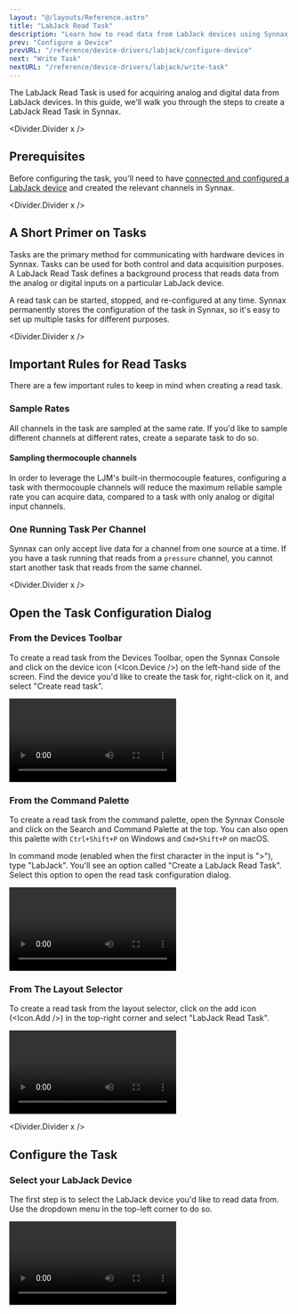 ```yaml
---
layout: "@/layouts/Reference.astro"
title: "LabJack Read Task"
description: "Learn how to read data from LabJack devices using Synnax."
prev: "Configure a Device"
prevURL: "/reference/device-drivers/labjack/configure-device"
next: "Write Task"
nextURL: "/reference/device-drivers/labjack/write-task"
---
```




The LabJack Read Task is used for acquiring analog and digital data from LabJack
devices. In this guide, we'll walk you through the steps to create a LabJack Read Task
in Synnax.

<Divider.Divider x />

## Prerequisites

Before configuring the task, you'll need to have
[connected and configured a LabJack device](/reference/device-drivers/labjack/configure-device)
and created the relevant channels in Synnax.

<Divider.Divider x />

## A Short Primer on Tasks

Tasks are the primary method for communicating with hardware devices in Synnax. Tasks
can be used for both control and data acquisition purposes. A LabJack Read Task defines
a background process that reads data from the analog or digital inputs on a particular
LabJack device.

A read task can be started, stopped, and re-configured at any time. Synnax permanently
stores the configuration of the task in Synnax, so it's easy to set up multiple tasks
for different purposes.

<Divider.Divider x />

## Important Rules for Read Tasks

There are a few important rules to keep in mind when creating a read task.

### Sample Rates

All channels in the task are sampled at the same rate. If you'd like to sample different
channels at different rates, create a separate task to do so.

#### Sampling thermocouple channels

In order to leverage the LJM's built-in thermocouple features, configuring a task with
thermocouple channels will reduce the maximum reliable sample rate you can acquire data,
compared to a task with only analog or digital input channels.

### One Running Task Per Channel

Synnax can only accept live data for a channel from one source at a time. If you have a
task running that reads from a `pressure` channel, you cannot start another task that
reads from the same channel.

<Divider.Divider x />

## Open the Task Configuration Dialog

### From the Devices Toolbar

To create a read task from the Devices Toolbar, open the Synnax Console and click on the
device icon (<Icon.Device />) on the left-hand side of the screen. Find the device you'd
like to create the task for, right-click on it, and select "Create read task".

<Video
  client:only="react"
  id="device-drivers/labjack/read-task/device-create-read-task"
/>

### From the Command Palette

To create a read task from the command palette, open the Synnax Console and click on the
Search and Command Palette at the top. You can also open this palette with
`Ctrl+Shift+P` on Windows and `Cmd+Shift+P` on macOS.

In command mode (enabled when the first character in the input is ">"), type "LabJack".
You'll see an option called "Create a LabJack Read Task". Select this option to open the
read task configuration dialog.

<Video
  client:only="react"
  id="device-drivers/labjack/read-task/palette-create-read-task"
/>

### From The Layout Selector

To create a read task from the layout selector, click on the add icon (<Icon.Add />) in
the top-right corner and select "LabJack Read Task".

<Video
  client:only="react"
  id="device-drivers/labjack/read-task/layout-create-read-task"
/>

<Divider.Divider x />

## Configure the Task

### <StepText level="h3" step={1}>Select your LabJack Device</StepText>

The first step is to select the LabJack device you'd like to read data from. Use the
dropdown menu in the top-left corner to do so.

<Video client:only="react" id="device-drivers/labjack/read-task/select-device" />

### <StepText level="h3" step={2}>Add Channels to the Task</StepText>

Next, you'll need to add channels to read data from. Click on the add icon (<Icon.Add
/>) in the channels section. Then, click on the new channel in the list to configure it.

<Video client:only="react" id="device-drivers/labjack/read-task/add-channels" />

### <StepText level="h3" step={3}>Configure Timing</StepText>

There are two parameters to control the timing of the task: the **sample rate** and the
**stream rate**. The sample rate defines how many samples per second the task will read
from the device. The stream rate defines how often the task will stream data into
Synnax.

For example, if you set the sample rate to 10 Hz and the stream rate to 1 Hz, Synnax
will read a batch of 10 samples every second, and then forward the entire batch to the
Synnax database.

For very low rate tasks (&lt; 50 Hz), we recommend setting the stream rate to the same
value as the sample rate. For higher rate tasks, lowering the stream rate can
significantly improve performance. It's best to keep the stream rate below 50 Hz unless
you need to quickly process incoming data in real-time.

<div style={{ display: "flex", justifyContent: "center" }}>
  <Image
    client:only="react"
    id="device-drivers/ni/analog-read-task/analog-read-task-timing"
    style={{ width: "50%", minWidth: 200 }}
  />
</div>

### <StepText level="h3" step={4}>Enable / Disable Data Saving</StepText>

Data saving defines whether acquired data will be permanently stored in Synnax. When
enabled, Synnax will both stream and store data. When disabled, Synnax will only stream
data for real-time visualization, control, and processing. Historical data will not be
available for review.

We recommend turning data saving off when you're testing a new task or running
operations where historical data saving is not important.

<Divider.Divider x />

## Start the Task

Once you'd added all of the channels you need and have configured the task timing, hit
the "Configure" button. If there are no errors, Synnax will acknowledge the configured
task and enable the Play (<Icon.Play />) button in the dialog. Click this button to
start the task.

<Video client:only="react" id="device-drivers/labjack/read-task/start-task" />

<Note.Note variant="info">
  Starting and stopping a task does not re-apply the task configuration. If you've made
  changes to the configuration, you'll need to re-configure the task by hitting the "
  Configure" button.
</Note.Note>
